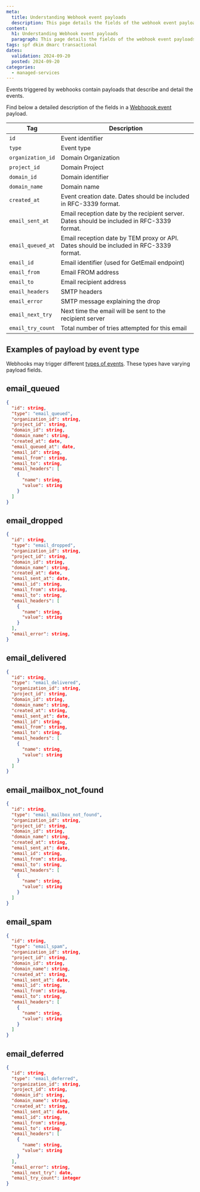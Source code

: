 ```yaml
---
meta:
  title: Understanding Webhook event payloads
  description: This page details the fields of the webhook event payloads for Scaleway Transactional Email
content:
  h1: Understanding Webhook event payloads
  paragraph: This page details the fields of the webhook event payloads for Scaleway Transactional Email
tags: spf dkim dmarc transactional
dates:
  validation: 2024-09-20
  posted: 2024-09-20
categories:
  - managed-services
---
```


Events triggered by webhooks contain payloads that describe and detail the events.

Find below a detailed description of the fields in a [Webhoook event](/managed-services/transactional-email/how-to/create-webhooks/) payload.


| Tag     | Description    |
|---------|-------------------------------------|
| `id`     | Event identifier                                                                          |
| `type`     | Event type                                      |
| `organization_id`    | Domain Organization                            |
| `project_id` | Domain Project                                                       |
| `domain_id`  | Domain identifier                                                       |
| `domain_name`   | Domain name  |
| `created_at`    | Event creation date. Dates should be included in RFC-3339 format.                           |
| `email_sent_at`    | 	Email reception date by the recipient server. Dates should be included in RFC-3339 format.                     |
| `email_queued_at` | Email reception date by TEM proxy or API. Dates should be included in RFC-3339 format.                                                          |
| `email_id`  | Email identifier (used for GetEmail endpoint)                                                      |
| `email_from`   | Email FROM address |
| `email_to`  | Email recipient address                                                          |
| `email_headers`   | SMTP headers  |
| `email_error`   | SMTP message explaining the drop  |
| `email_next_try`   | Next time the email will be sent to the recipient server  |
| `email_try_count`   | Total number of tries attempted for this email  |


## Examples of payload by event type

Webhooks may trigger different [types of events](/managed-services/transactional-email/concepts/#webhook-event-type). These types have varying payload fields.

## email_queued
```json
{
  "id": string,
  "type": "email_queued",
  "organization_id": string,
  "project_id": string,
  "domain_id": string,
  "domain_name": string,
  "created_at": date,
  "email_queued_at": date,
  "email_id": string,
  "email_from": string,
  "email_to": string,
  "email_headers": [
    {
      "name": string,
      "value": string
    }
  ]
}
```
## email_dropped
```json
{
  "id": string,
  "type": "email_dropped",
  "organization_id": string,
  "project_id": string,
  "domain_id": string,
  "domain_name": string,
  "created_at": date,
  "email_sent_at": date,
  "email_id": string,
  "email_from": string,
  "email_to": string,
  "email_headers": [
    {
      "name": string,
      "value": string
    }
  ],
  "email_error": string,
}
```
## email_delivered
```json
{
  "id": string,
  "type": "email_delivered",
  "organization_id": string,
  "project_id": string,
  "domain_id": string,
  "domain_name": string,
  "created_at": string,
  "email_sent_at": date,
  "email_id": string,
  "email_from": string,
  "email_to": string,
  "email_headers": [
    {
      "name": string,
      "value": string
    }
  ]
}
```
## email_mailbox_not_found
```json
{
  "id": string,
  "type": "email_mailbox_not_found",
  "organization_id": string,
  "project_id": string,
  "domain_id": string,
  "domain_name": string,
  "created_at": string,
  "email_sent_at": date,
  "email_id": string,
  "email_from": string,
  "email_to": string,
  "email_headers": [
    {
      "name": string,
      "value": string
    }
  ]
}
```
## email_spam
```json
{
  "id": string,
  "type": "email_spam",
  "organization_id": string,
  "project_id": string,
  "domain_id": string,
  "domain_name": string,
  "created_at": string,
  "email_sent_at": date,
  "email_id": string,
  "email_from": string,
  "email_to": string,
  "email_headers": [
    {
      "name": string,
      "value": string
    }
  ]
}
```
## email_deferred
```json
{
  "id": string,
  "type": "email_deferred",
  "organization_id": string,
  "project_id": string,
  "domain_id": string,
  "domain_name": string,
  "created_at": string,
  "email_sent_at": date,
  "email_id": string,
  "email_from": string,
  "email_to": string,
  "email_headers": [
    {
      "name": string,
      "value": string
    }
  ],
  "email_error": string,
  "email_next_try": date,
  "email_try_count": integer
}
```

